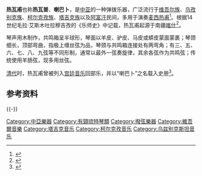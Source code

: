 {{Infobox Instrument
|image=Rubab.jpg
|描述=阿富汗热瓦甫
|classification=
*[[拨弦乐器|拨弦乐器]]
|range= 
|related= 
}}
'''热瓦甫'''也称'''热瓦普'''、'''喇巴卜'''，是[[中亚|中亚]]的一种弹拨乐器，广泛流行于[[维吾尔族|维吾尔族]]、[[乌孜别克族|乌孜别克族]]、[[柯尔克孜族|柯尔克孜族]]、[[塔吉克族|塔吉克族]]以及[[阿富汗|阿富汗]]民间，多用于演奏[[麦西热甫|麦西热甫]]<ref>{{cite web|language=zh-hans|url=http://www.mzb.com.cn/html/report/145189-1.htm|title=维吾尔族阿拉其热瓦甫制作技艺|publisher=中国民族宗教网|date=2010-09-30|accessdate=2010年11月20日|deadurl=yes|archiveurl=https://web.archive.org/web/20131226201541/http://www.mzb.com.cn/html/report/145189-1.htm|archivedate=2013年12月26日}}</ref>。根据14世纪毛拉·艾斯木吐拉穆吉孜的《乐师史》中记载，热瓦甫起源于南疆[[喀什|喀什]]<ref>{{cite web|language=zh-hans|url=http://www.china.com.cn/aboutchina/zhuanti/wwez/2009-07/13/content_18126230.htm|title=维吾尔族弹拨乐器——热瓦甫|publisher=中国网|date=2009-07-13|accessdate=2010年11月20日|archive-date=2012-05-03|archive-url=https://web.archive.org/web/20120503220157/http://www.china.com.cn/aboutchina/zhuanti/wwez/2009-07/13/content_18126230.htm|dead-url=no}}</ref>。

琴声用木制作，共鸣箱呈半球形，琴面以羊皮、驴皮、马皮或蟒皮蒙面蒙裹；琴颈细长，顶部弯曲，指极上缠丝弦为品，琴颈与共鸣箱连接处有两弯角；有三、五、六、七、八、九弦等不同形制，通常以最外一弦奏旋律，其余各弦作为共鸣弦；传统使用羊肠弦，现多用丝弦。

[[清代|清代]]时，热瓦甫曾被列入[[宫廷音乐|宫廷音乐]]回部乐，并以“喇巴卜”之名载入史册<ref>{{cite web|language=zh-hans|url=http://www.chinamedley.com/langyuan/rewafu/|title=热瓦甫简介|publisher=中华古乐|accessdate=2010年11月20日|deadurl=yes|archiveurl=https://web.archive.org/web/20081120160629/http://www.chinamedley.com/langyuan/rewafu/|archivedate=2008年11月20日}}</ref>。

== 参考资料 ==
{{Reflist}}

{{-}}


[[Category:中亞樂器|Category:中亞樂器]]
[[Category:有頸琉特琴類|Category:有頸琉特琴類]]
[[Category:撥弦樂器|Category:撥弦樂器]]
[[Category:維吾爾音樂|Category:維吾爾音樂]]
[[Category:塔吉克音乐|Category:塔吉克音乐]]
[[Category:柯尔克孜音乐|Category:柯尔克孜音乐]]
[[Category:乌兹别克斯坦音乐|Category:乌兹别克斯坦音乐]]